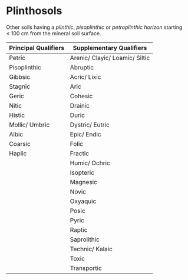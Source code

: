 # Plinthosols {#key-plinthosols}

::: grid
::: g-col-4
Other soils having a *plinthic*, *pisoplinthic* or *petroplinthic horizon* starting ≤ 100 cm from the mineral soil surface.
:::

::: g-col-8
| Principal Qualifiers | Supplementary Qualifiers        |
|----------------------|---------------------------------|
| Petric               | Arenic/ Clayic/ Loamic/ Siltic  |
| Pisoplinthic         | Abruptic                        |
| Gibbsic              | Acric/ Lixic                    |
| Stagnic              | Aric                            |
| Geric                | Cohesic                         |
| Nitic                | Drainic                         |
| Histic               | Duric                           |
| Mollic/ Umbric       | Dystric/ Eutric                 |
| Albic                | Epic/ Endic                     |
| Coarsic              | Folic                           |
| Haplic               | Fractic                         |
|                      | Humic/ Ochric                   |
|                      | Isopteric                       |
|                      | Magnesic                        |
|                      | Novic                           |
|                      | Oxyaquic                        |
|                      | Posic                           |
|                      | Pyric                           |
|                      | Raptic                          |
|                      | Saprolithic                     |
|                      | Technic/ Kalaic                 |
|                      | Toxic                           |
|                      | Transportic                     |
:::
:::
